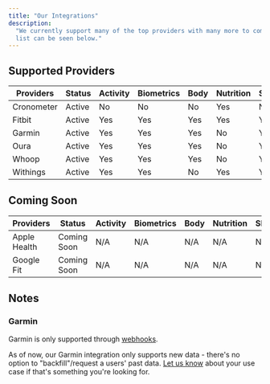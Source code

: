 ```yaml
---
title: "Our Integrations"
description:
  "We currently support many of the top providers with many more to come. A full
  list can be seen below."
---
```


## Supported Providers

| Providers  | Status | Activity | Biometrics | Body | Nutrition | Sleep | User | Webhooks |
| ---------- | ------ | -------- | ---------- | ---- | --------- | ----- | ---- | -------- |
| Cronometer | Active | No       | No         | No   | Yes       | No    | No   | No       |
| Fitbit     | Active | Yes      | Yes        | Yes  | Yes       | Yes   | Yes  | No       |
| Garmin     | Active | Yes      | Yes        | Yes  | No        | Yes   | No   | Yes      |
| Oura       | Active | Yes      | Yes        | Yes  | No        | Yes   | Yes  | No       |
| Whoop      | Active | Yes      | Yes        | Yes  | No        | Yes   | Yes  | No       |
| Withings   | Active | Yes      | Yes        | No   | Yes       | Yes   | No   | No       |

## Coming Soon

| Providers    | Status      | Activity | Biometrics | Body | Nutrition | Sleep | User |
| ------------ | ----------- | -------- | ---------- | ---- | --------- | ----- | ---- |
| Apple Health | Coming Soon | N/A      | N/A        | N/A  | N/A       | N/A   | N/A  |
| Google Fit   | Coming Soon | N/A      | N/A        | N/A  | N/A       | N/A   | N/A  |


## Notes

### Garmin

Garmin is only supported through [webhooks](/more-info/webhooks).

As of now, our Garmin integration only supports new data - there's no option to
"backfill"/request a users' past data. [Let us know](mailto:contact@metriport.com) about
your use case if that's something you're looking for.